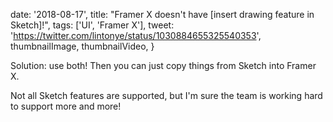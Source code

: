 

  date: '2018-08-17',
  title: "Framer X doesn't have [insert drawing feature in Sketch]!",
  tags: ['UI', 'Framer X'],
  tweet: 'https://twitter.com/lintonye/status/1030884655325540353',
  thumbnailImage,
  thumbnailVideo,
}


Solution: use both! Then you can just copy things from Sketch into Framer X.

Not all Sketch features are supported, but I'm sure the team is working hard to support more and more!
